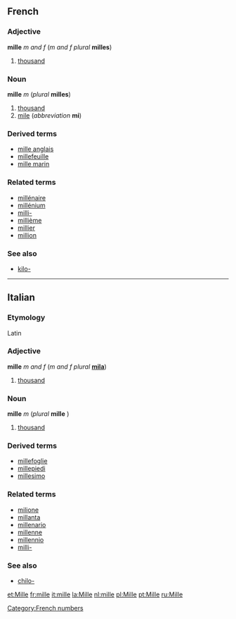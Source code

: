 ==French==
===Adjective===
'''mille''' ''m and f'' (''m and f plural'' '''milles''')

# [[thousand]]

===Noun===
'''mille''' ''m'' (''plural'' '''milles''')

#[[thousand]]
#[[mile]] (''abbreviation'' '''mi''')

===Derived terms===
*[[mille anglais]]
*[[millefeuille]]
*[[mille marin]]

===Related terms===
*[[millénaire]]
*[[millénium]]
*[[milli-#French|milli-]]
*[[millième]]
*[[millier]]
*[[million#French|million]]

===See also===
*[[kilo-#French|kilo-]]

----
==Italian==
===Etymology===
Latin

===Adjective===
'''mille''' ''m and f'' (''m and f plural'' '''[[mila]]''')

#[[thousand]]

===Noun===
'''mille''' ''m'' (''plural'' '''mille'''<!--sic-->)

#[[thousand]]

===Derived terms===
*[[millefoglie]]
*[[millepiedi]]
*[[millesimo]]

===Related terms===
*[[milione]]
*[[millanta]]
*[[millenario]]
*[[millenne]]
*[[millennio]]
*[[milli-]]

===See also===
*[[chilo-]]

[[Category:French numbers]]

[[et:Mille]]
[[fr:mille]]
[[it:mille]]
[[la:Mille]]
[[nl:mille]]
[[pl:Mille]]
[[pt:Mille]]
[[ru:Mille]]